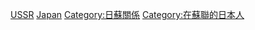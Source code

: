 [[Category:日本駐外大使|USSR]]
[[Category:駐蘇聯大使|Japan]]
[[Category:日蘇關係|Category:日蘇關係]]
[[Category:在蘇聯的日本人|Category:在蘇聯的日本人]]